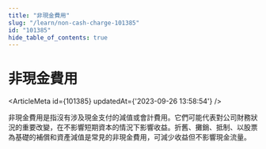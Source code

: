 ```yaml
---
title: "非現金費用"
slug: "/learn/non-cash-charge-101385"
id: "101385"
hide_table_of_contents: true
---
```



# 非現金費用

<ArticleMeta id={101385} updatedAt={'2023-09-26 13:58:54'} />
<div className='border-solid border-b border-t-0 my-4 border-[var(--ifm-color-gray-300)]' />

非現金費用是指沒有涉及現金支付的減值或會計費用。它們可能代表對公司財務狀況的重要改變，在不影響短期資本的情況下影響收益。折舊、攤銷、抵制、以股票為基礎的補償和資產減值是常見的非現金費用，可減少收益但不影響現金流量。
